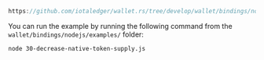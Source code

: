 ```js reference
https://github.com/iotaledger/wallet.rs/tree/develop/wallet/bindings/nodejs/examples/30-decrease-native-token-supply.js
```

You can run the example by running the following command from the `wallet/bindings/nodejs/examples/` folder:

```bash
node 30-decrease-native-token-supply.js
```
